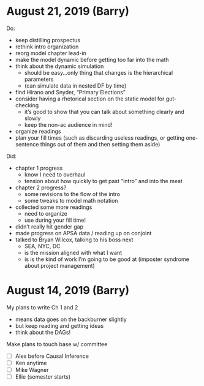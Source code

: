 
# August 21, 2019 (Barry)

Do:

- keep distilling prospectus
- rethink intro organization
- reorg model chapter lead-in
- make the model dynamic before getting too far into the math
- think about the dynamic simulation
  - should be easy...only thing that changes is the hierarchical parameters
  - (can simulate data in nested DF by time)
- find Hirano and Snyder, "Primary Elections"
- consider having a rhetorical section on the static model for gut-checking
  - it's good to show that you can talk about something clearly and slowly
  - keep the non-ac audience in mind!
- organize readings
- plan your fill times (such as discarding useless readings, or getting one-sentence things out of them and then setting them aside)


Did:

- chapter 1 progress
  - know I need to overhaul
  - tension about how quickly to get past "intro" and into the meat
- chapter 2 progress?
  - some revisions to the flow of the intro
  - some tweaks to model math notation
- collected some more readings
  - need to organize
  - use during your fill time!
- didn't really hit gender gap
- made progress on APSA data / reading up on conjoint
- talked to Bryan Wilcox, talking to his boss next
  - SEA, NYC, DC
  - is the mission aligned with what I want
  - is is the kind of work I'm going to be good at (imposter syndrome about project management)



# August 14, 2019 (Barry)

My plans to write Ch 1 and 2

- means data goes on the backburner slightly
- but keep reading and getting ideas
- think about the DAGs!


Make plans to touch base w/ committee

- [ ] Alex before Causal Inference
- [ ] Ken anytime
- [ ] Mike Wagner
- [ ] Ellie (semester starts)


